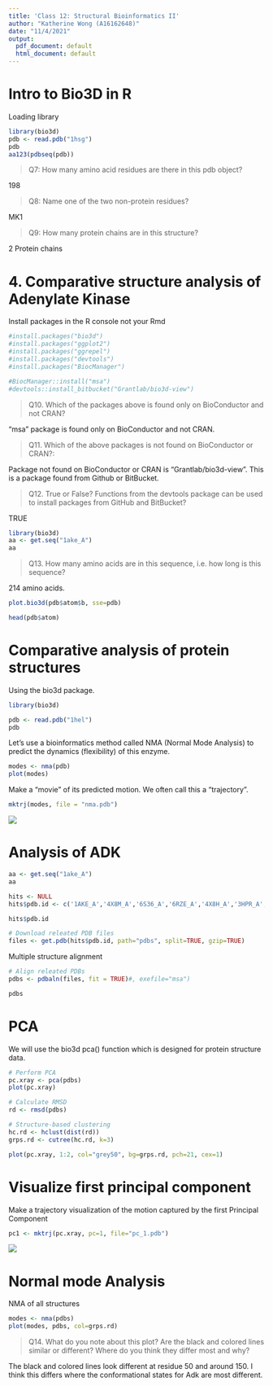 ```yaml
---
title: 'Class 12: Structural Bioinformatics II'
author: "Katherine Wong (A16162648)"
date: "11/4/2021"
output:
  pdf_document: default
  html_document: default
---
```


# Intro to Bio3D in R

Loading library
```r
library(bio3d)
pdb <- read.pdb("1hsg")
pdb
aa123(pdbseq(pdb))
```

> Q7: How many amino acid residues are there in this pdb object? 

198

> Q8: Name one of the two non-protein residues? 

MK1

> Q9: How many protein chains are in this structure?

2 Protein chains

# 4. Comparative structure analysis of Adenylate Kinase

Install packages in the R console not your Rmd

```r
#install.packages("bio3d")
#install.packages("ggplot2")
#install.packages("ggrepel")
#install.packages("devtools")
#install.packages("BiocManager")

#BiocManager::install("msa")
#devtools::install_bitbucket("Grantlab/bio3d-view")
```

> Q10. Which of the packages above is found only on BioConductor and not CRAN? 

"msa" package is found only on BioConductor and not CRAN. 

> Q11. Which of the above packages is not found on BioConductor or CRAN?: 

Package not found on BioConductor or CRAN is "Grantlab/bio3d-view". This is a package found from Github or BitBucket. 

> Q12. True or False? Functions from the devtools package can be used to install packages from GitHub and BitBucket? 
 
TRUE

```r
library(bio3d)
aa <- get.seq("1ake_A")
aa

```

> Q13. How many amino acids are in this sequence, i.e. how long is this sequence? 

214 amino acids.

```r
plot.bio3d(pdb$atom$b, sse=pdb)
```

```r
head(pdb$atom)
```

# Comparative analysis of protein structures

Using the bio3d package.

```r
library(bio3d)

pdb <- read.pdb("1hel")
pdb
```

Let's use a bioinformatics method called NMA (Normal Mode Analysis) to predict the dynamics (flexibility) of this enzyme. 

```r
modes <- nma(pdb)
plot(modes)
```

Make a "movie" of its predicted motion. We often call this a "trajectory".

```r
mktrj(modes, file = "nma.pdb")
```

![](vmdscene_traj.png)

# Analysis of ADK

```r
aa <- get.seq("1ake_A")
aa
```

```r
hits <- NULL
hits$pdb.id <- c('1AKE_A','4X8M_A','6S36_A','6RZE_A','4X8H_A','3HPR_A','1E4V_A','5EJE_A','1E4Y_A','3X2S_A','6HAP_A','6HAM_A','4K46_A','4NP6_A','3GMT_A','4PZL_A')
```

```r
hits$pdb.id
```

```r
# Download releated PDB files
files <- get.pdb(hits$pdb.id, path="pdbs", split=TRUE, gzip=TRUE)
```
Multiple structure alignment

```r
# Align releated PDBs
pdbs <- pdbaln(files, fit = TRUE)#, exefile="msa")
```

```r
pdbs
```

# PCA

We will use the bio3d pca() function which is designed for protein structure data.

```r
# Perform PCA
pc.xray <- pca(pdbs)
plot(pc.xray)
```
```r
# Calculate RMSD
rd <- rmsd(pdbs)

# Structure-based clustering
hc.rd <- hclust(dist(rd))
grps.rd <- cutree(hc.rd, k=3)

plot(pc.xray, 1:2, col="grey50", bg=grps.rd, pch=21, cex=1)

```

# Visualize first principal component
Make a trajectory visualization of the motion captured by the first Principal Component

```r
pc1 <- mktrj(pc.xray, pc=1, file="pc_1.pdb")

```
![](pc1.png)

# Normal mode Analysis

NMA of all structures

```r
modes <- nma(pdbs)
plot(modes, pdbs, col=grps.rd)
```

> Q14. What do you note about this plot? Are the black and colored lines similar or different? Where do you think they differ most and why?

The black and colored lines look different at residue 50 and around 150. I think this differs where the conformational states for Adk are most different. 

